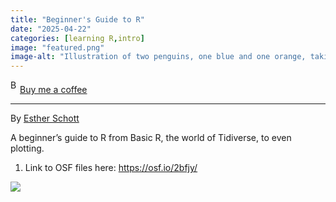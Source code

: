 ```yaml
---
title: "Beginner's Guide to R"
date: "2025-04-22"
categories: [learning R,intro]
image: "featured.png"
image-alt: "Illustration of two penguins, one blue and one orange, taking a selfie with a selfie stick. The moon in the background looks like the Quarto logo."
---
```


<link href="https://fonts.googleapis.com/css?family=Cookie" rel="stylesheet"><a class="bmc-button" target="_blank" href="https://www.buymeacoffee.com/JoscelinRocha">![Buy me a coffee](https://cdn.buymeacoffee.com/buttons/bmc-new-btn-logo.svg){alt="Buy me a coffee" width="15" height="21"}Buy me a coffee</a>

------------------------------------------------------------------------

By [Esther Schott](https://osf.io/2bfjy/)

A beginner's guide to R from Basic R, the world of Tidiverse, to even plotting.

1.  Link to OSF files here: <https://osf.io/2bfjy/>

![](featured.png)
